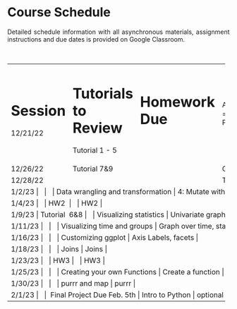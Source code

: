 ```{=html}
<style>
body {
text-align: justify}
</style>
```
# **Course Schedule**

Detailed schedule information with all asynchronous materials, assignment instructions and due dates is provided on Google Classroom.

\

+-----------+---------------------+--------------------------+----------------------------------------------------+---------------------------------------------------------+
| Session   | Tutorials to Review | Homework Due             | Async Materials (to be completed PRIOR tosessions) | Challenge (submit before session - reviewed in session) |
+===========+=====================+==========================+====================================================+=========================================================+
| 12/21/22  | Tutorial 1 - 5      | \                        | Pre-session materials, Data import                  | 1: Challenge 1 Read data + HW1 setup github             |
+-----------+---------------------+--------------------------+----------------------------------------------------+---------------------------------------------------------+
| 12/26/22  | Tutorial 7&9        | \                        | Group and Summarize                                | 2: Summary Statistics                                   |
+-----------+---------------------+--------------------------+----------------------------------------------------+---------------------------------------------------------+
| 12/28/22  | \                   | \                        | Tidy Data                                          | 3: Read + pivot data                                    |
+-----------+---------------------+--------------------------+----------------------------------------------------+---------------------------------------------------------+
| 1/2/23  | \                   | \                        | Data wrangling and transformation                  | 4: Mutate with lubridate and stringr                    |
+-----------+---------------------+--------------------------+----------------------------------------------------+---------------------------------------------------------+
| 1/4/23  | \                   | HW2                      | \                                                  | HW2                                                     |
+-----------+---------------------+--------------------------+----------------------------------------------------+---------------------------------------------------------+
| 1/9/23  | Tutorial  6&8       | \                        | Visualizing statistics                             | Univariate graph, Bivariate graph                       |
+-----------+---------------------+--------------------------+----------------------------------------------------+---------------------------------------------------------+
| 1/11/23  | \                   | \                        | Visualizing time and groups                        | Graph over time, stacked bar chart                      |
+-----------+---------------------+--------------------------+----------------------------------------------------+---------------------------------------------------------+
| 1/16/23  | \                   | \                        | Customizing ggplot                                 | Axis Labels, facets                                     |
+-----------+---------------------+--------------------------+----------------------------------------------------+---------------------------------------------------------+
| 1/18/23  | \                   | \                        | Joins                                              | Joins                                                   |
+-----------+---------------------+--------------------------+----------------------------------------------------+---------------------------------------------------------+
| 1/23/23  | \                   | HW3                      | \                                                  | HW3                                                     |
+-----------+---------------------+--------------------------+----------------------------------------------------+---------------------------------------------------------+
| 1/25/23  | \                   | \                        | Creating your own Functions                        | Create a function                                       |
+-----------+---------------------+--------------------------+----------------------------------------------------+---------------------------------------------------------+
| 1/30/23  | \                   | \                        | purrr and map                                     | purrr                                                      |
+-----------+---------------------+--------------------------+----------------------------------------------------+---------------------------------------------------------+
| 2/1/23 | \                   | \ Final Project Due Feb. 5th | Intro to Python                                    | optional                                                  |
+-----------+---------------------+--------------------------+----------------------------------------------------+---------------------------------------------------------+                                |
+-----------+---------------------+--------------------------+----------------------------------------------------+--------------------------------------
\
